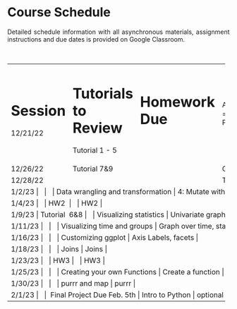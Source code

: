 ```{=html}
<style>
body {
text-align: justify}
</style>
```
# **Course Schedule**

Detailed schedule information with all asynchronous materials, assignment instructions and due dates is provided on Google Classroom.

\

+-----------+---------------------+--------------------------+----------------------------------------------------+---------------------------------------------------------+
| Session   | Tutorials to Review | Homework Due             | Async Materials (to be completed PRIOR tosessions) | Challenge (submit before session - reviewed in session) |
+===========+=====================+==========================+====================================================+=========================================================+
| 12/21/22  | Tutorial 1 - 5      | \                        | Pre-session materials, Data import                  | 1: Challenge 1 Read data + HW1 setup github             |
+-----------+---------------------+--------------------------+----------------------------------------------------+---------------------------------------------------------+
| 12/26/22  | Tutorial 7&9        | \                        | Group and Summarize                                | 2: Summary Statistics                                   |
+-----------+---------------------+--------------------------+----------------------------------------------------+---------------------------------------------------------+
| 12/28/22  | \                   | \                        | Tidy Data                                          | 3: Read + pivot data                                    |
+-----------+---------------------+--------------------------+----------------------------------------------------+---------------------------------------------------------+
| 1/2/23  | \                   | \                        | Data wrangling and transformation                  | 4: Mutate with lubridate and stringr                    |
+-----------+---------------------+--------------------------+----------------------------------------------------+---------------------------------------------------------+
| 1/4/23  | \                   | HW2                      | \                                                  | HW2                                                     |
+-----------+---------------------+--------------------------+----------------------------------------------------+---------------------------------------------------------+
| 1/9/23  | Tutorial  6&8       | \                        | Visualizing statistics                             | Univariate graph, Bivariate graph                       |
+-----------+---------------------+--------------------------+----------------------------------------------------+---------------------------------------------------------+
| 1/11/23  | \                   | \                        | Visualizing time and groups                        | Graph over time, stacked bar chart                      |
+-----------+---------------------+--------------------------+----------------------------------------------------+---------------------------------------------------------+
| 1/16/23  | \                   | \                        | Customizing ggplot                                 | Axis Labels, facets                                     |
+-----------+---------------------+--------------------------+----------------------------------------------------+---------------------------------------------------------+
| 1/18/23  | \                   | \                        | Joins                                              | Joins                                                   |
+-----------+---------------------+--------------------------+----------------------------------------------------+---------------------------------------------------------+
| 1/23/23  | \                   | HW3                      | \                                                  | HW3                                                     |
+-----------+---------------------+--------------------------+----------------------------------------------------+---------------------------------------------------------+
| 1/25/23  | \                   | \                        | Creating your own Functions                        | Create a function                                       |
+-----------+---------------------+--------------------------+----------------------------------------------------+---------------------------------------------------------+
| 1/30/23  | \                   | \                        | purrr and map                                     | purrr                                                      |
+-----------+---------------------+--------------------------+----------------------------------------------------+---------------------------------------------------------+
| 2/1/23 | \                   | \ Final Project Due Feb. 5th | Intro to Python                                    | optional                                                  |
+-----------+---------------------+--------------------------+----------------------------------------------------+---------------------------------------------------------+                                |
+-----------+---------------------+--------------------------+----------------------------------------------------+--------------------------------------
\
